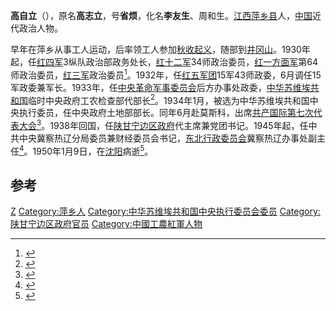 '''高自立'''（{{bd|1900年|7月7日|1950年|1月9日}}），原名'''高志立'''，号'''省烦'''，化名'''李友生'''、周和生。[[江西|江西]][[萍乡县|萍乡县]]人，[[中国|中国]]近代政治人物。

早年在萍乡从事工人运动，后率领工人参加[[秋收起义|秋收起义]]，随部到[[井冈山|井冈山]]。1930年起，任[[红四军|红四军]]3纵队政治部政务处长，[[红十二军|红十二军]]34师政治委员，[[红一方面军|红一方面军]]第64师政治委员，[[红三军|红三军]]政治委员<ref>{{cite news|title=宋任穷传奇人生：从乞讨卖艺到开国上将|url=http://dangshi.people.com.cn/GB/16456000.html|accessdate=2014-08-17|newspaper=人民网|archive-date=2014-08-19|archive-url=https://web.archive.org/web/20140819084856/http://dangshi.people.com.cn/GB/16456000.html|dead-url=no}}</ref>。1932年，任[[红五军团|红五军团]]15军43师政委，6月调任15军政委兼军长。1933年，任[[中央革命军事委员会|中央革命军事委员会]]后方办事处政委，[[中华苏维埃共和国|中华苏维埃共和国]]临时中央政府工农检查部代部长<ref>{{cite news|title=中央审计委员会旧址|url=http://leaders.people.com.cn/n/2013/1226/c356819-23951968.html|accessdate=2014-08-17|newspaper=人民网|archive-url=https://web.archive.org/web/20140819083820/http://leaders.people.com.cn/n/2013/1226/c356819-23951968.html|archive-date=2014-08-19|dead-url=yes}}</ref>。1934年1月，被选为中华苏维埃共和国中央执行委员，任中央政府土地部部长。同年6月赴莫斯科，出席[[共产国际|共产国际]][[共产国际第七次代表大会|第七次代表大会]]<ref>{{cite news|title=1934年前后毛泽东拟赴苏联治病的原委|url=http://news.ifeng.com/gundong/detail_2014_02/12/33713910_0.shtml|accessdate=2014-08-17|newspaper=凤凰网|archive-date=2014-08-19|archive-url=https://web.archive.org/web/20140819172706/http://news.ifeng.com/gundong/detail_2014_02/12/33713910_0.shtml|dead-url=no}}</ref>。1938年回国，任[[陕甘宁边区政府|陕甘宁边区政府]]代主席兼党团书记。1945年起，任中共中央冀察热辽分局委员兼财经委员会书记，[[东北行政委员会|东北行政委员会]]冀察热辽办事处副主任<ref>{{cite news|title=习仲勋践行群众路线：把屁股坐老百姓这一面|url=http://cul.sohu.com/20130219/n366338453.shtml|accessdate=2014-08-17|newspaper=搜狐网|archive-date=2014-08-19|archive-url=https://web.archive.org/web/20140819090617/http://cul.sohu.com/20130219/n366338453.shtml|dead-url=no}}</ref>。1950年1月9日，在[[沈阳|沈阳]]病逝<ref>{{cite news|title=高自立给李克钧的一封信|url=http://www.jcrb.com/n1/jcrb1022/ca536872.htm|accessdate=2014-08-17|newspaper=检察日报|archive-date=2014-08-19|archive-url=https://web.archive.org/web/20140819083524/http://www.jcrb.com/n1/jcrb1022/ca536872.htm|dead-url=no}}</ref>。

==参考==
{{reflist}}

{{DEFAULTSORT:gao zili}}
[[Category:高姓|Z]]
[[Category:萍乡人|Category:萍乡人]]
[[Category:中华苏维埃共和国中央执行委员会委员|Category:中华苏维埃共和国中央执行委员会委员]]
[[Category:陕甘宁边区政府官员|Category:陕甘宁边区政府官员]]
[[Category:中國工農紅軍人物|Category:中國工農紅軍人物]]